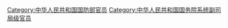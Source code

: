 [[Category:中华人民共和国国防部官员|Category:中华人民共和国国防部官员]]
[[Category:中华人民共和国国务院系统副司局级官员|Category:中华人民共和国国务院系统副司局级官员]]